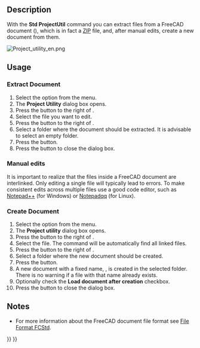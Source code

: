 <languages/>

{{Docnav
|[[Std_ExportDependencyGraph|ExportDependencyGraph]]
|[[Std_DlgParameter|DlgParameter]]
|[[Std_Tools_Menu|Std Tools Menu]]
|IconL=
|IconR=Std_DlgParameter.svg
|IconC=Freecad.svg
}}

{{GuiCommand
|Name=Std ProjectUtil
|MenuLocation=Tools → Document Utility
|Workbenches=All
}}

==Description==

With the '''Std ProjectUtil''' command you can extract files from a FreeCAD document ({{FileName|*.FCStd}}), which is in fact a [https://en.wikipedia.org/wiki/Zip_(file_format) ZIP] file, and, after manual edits, create a new document from them.

[[Image:Project_utility_en.png]]
{{Caption|The Project Utility dialog box}}

==Usage==

===Extract Document===

# Select the {{MenuCommand|Tools → [[Image:Std_ProjectUtil.svg|16px]] Document Utility}} option from the menu.
# The '''Project Utility''' dialog box opens.
# Press the {{Button|…}} button to the right of {{MenuCommand|Extract Document → Source}}.
# Select the {{FileName|*.FCStd}} file you want to edit.
# Press the {{Button|…}} button to the right of {{MenuCommand|Extract Document → Destination}}.
# Select a folder where the document should be extracted. It is advisable to select an empty folder.
# Press the {{Button|Extract}} button.
# Press the {{Button|Close}} button to close the dialog box.

===Manual edits===

It is important to realize that the files inside a FreeCAD document are interlinked. Only editing a single file will typically lead to errors. To make consistent edits across multiple files use a good code editor, such as [https://notepad-plus-plus.org/ Notepad++] (for Windows) or [https://notepadqq.com/s/ Notepadqq] (for Linux).

===Create Document===

# Select the {{MenuCommand|Tools → [[Image:Std_ProjectUtil.svg|16px]] Project Utility}} option from the menu.
# The '''Project utility''' dialog box opens.
# Press the {{Button|…}} button to the right of {{MenuCommand|Create Document → Source}}.
# Select the {{FileName|Document.xml}} file. The command will be automatically find all linked files.
# Press the {{Button|…}} button to the right of {{MenuCommand|Create Document → Destination}}.
# Select a folder where the new document should be created.
# Press the {{Button|Create}} button.
# A new document with a fixed name, {{FileName|project.fcstd}}, is created in the selected folder. There is no warning if a file with that name already exists.
# Optionally check the '''Load document after creation''' checkbox.
# Press the {{Button|Close}} button to close the dialog box.

==Notes==

* For more information about the FreeCAD document file format see [[File_Format_FCStd|File Format FCStd]].


{{Docnav
|[[Std_ExportDependencyGraph|ExportDependencyGraph]]
|[[Std_DlgParameter|DlgParameter]]
|[[Std_Tools_Menu|Std Tools Menu]]
|IconL=
|IconR=Std_DlgParameter.svg
|IconC=Freecad.svg
}}

{{Std_Base_navi{{#translation:}}}}
{{Userdocnavi{{#translation:}}}}